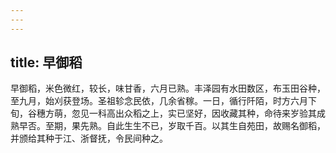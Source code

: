 ```yaml
---
---
---
```

title: 早御稻
---



早御稻，米色微红，较长，味甘香，六月已熟。丰泽园有水田数区，布玉田谷种，至九月，始刈获登场。圣祖轸念民依，几余省稼。一日，循行阡陌，时方六月下旬，谷穗方萌，忽见一科高出众稻之上，实已坚好，因收藏其种，命待来岁验其成熟早否。至期，果先熟。自此生生不已，岁取千百。以其生自苑田，故赐名御稻，并颁给其种于江、浙督抚，令民间种之。